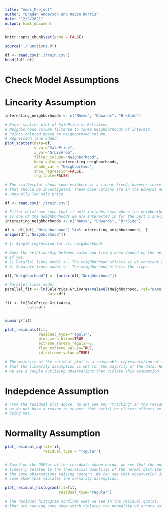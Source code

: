```yaml
---
title: "Ames_Project"
author: "Braden Anderson and Rayon Morris"
date: "12/2/2021"
output: html_document
---
```


```r
knitr::opts_chunk$set(echo = FALSE)

source("./Functions.R")
```


```r
df <- read.csv("./train.csv")
head(full_df)

```


# Check Model Assumptions

# Linearity Assumption
```r

interesting_neighborhoods <- c("NAmes", "Edwards", "BrkSide")

# Basic scatter plot of SalePrice vs GrLivArea
# Neighborhood column filtered to three neighborhoods of interest.
# Points colored based on neighborhood column, 
# Regression line added
plot_scatter(data=df, 
             y_var="SalePrice", 
             x_var="GrLivArea", 
             filter_column="Neighborhood", 
             keep_values=interesting_neighborhoods, 
             shade_var = "Neighborhood", 
             show_regression=FALSE, 
             reg_table=FALSE)

# The scatterplot shows some evidence of a linear trend, however there are a couple concering (outlier) observations
# that should be investigated. These observations are in the Edwards neighborhood and are large homes that had a 
# unusually low sale price. 

```

```r

df <- read.csv("./train.csv")

# Filter dataframe such that it only includes rows where the neighborhood column
# is one of the neighborhoods we are interested in for the part 1 analysis.
interesting_neighborhoods <- c("NAmes", "Edwards", "BrkSide")

df <- df[(df[,"Neighborhood"] %in% interesting_neighborhoods), ]
unique(df[,"Neighborhood"])

```


```r

# 1) Single regression for all neighborhoods

# Does the relationship between sales and living area depend on the neighborhood?
# If yes:
# 2) Parallel lines model <-- The neighborhood effects it at constant ammount across all values of the response
# 3) Separate lines model <-- The neighborhood effects the slope

```


```r

df[,"Neighborhood"] <- factor(df[,"Neighborhood"])

# Parallel lines model
parallel_fit <- lm(SalePrice~GrLivArea+relevel(Neighborhood, ref="NAmes"), 
                   data=df)

```

```r

fit <- lm(SalePrice~GrLivArea, 
          data=df)


summary(fit)
```

```r

plot_residuals(fit, 
               residual_type="regular", 
               plot_zero_hline=TRUE, 
               extreme_thresh_regular=5, 
               flag_extreme_values=TRUE, 
               id_extreme_values=TRUE)

# The majority of the residual plot is a reasonable representation of the ideal "random cloud", indicating
# that the linearity assumption is met for the majority of the data. However as mentioned with the scatterplot,
# we see a couple outlieing observations that violate this assumption. 
```

# Indepdence Assumption
```r

# From the residual plot above, do not see any "tracking" in the residuals. Based on how the data was collected
# we do not have a reason to suspect that serial or cluster effects exist. We will proceed with this assumption
# being met.

```


# Normality Assumption
```r

plot_residual_qq(fit=fit, 
                 residual_type = "regular")


# Based on the QQPlot of the residuals shown below, we see that the quantiles of the residuals are
# linearly related to the theoretical quantiles of the normal distribution. However there are still
# the same observations raising concern. We can see that observation 339 in particular is causing
# some skew that violates the normality assumption. 
```


```r

plot_residual_histogram(fit=fit, 
                        residual_type="regular")

# The residual histogram confirms what we see in the residual qqplot. There are a few observations
# that are causing some skew which violates the normality of errors assumption.

```


```r


```


```r


```


```r


```


```r


```


```r


```


```r


```


```r


```